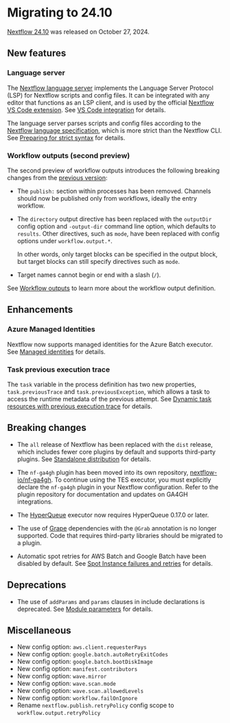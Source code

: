 # Migrating to 24.10

[Nextflow 24.10](https://github.com/nextflow-io/nextflow/releases/tag/v24.10.0) was released on October 27, 2024.

## New features

### Language server

The [Nextflow language server](https://github.com/nextflow-io/language-server) implements the Language Server Protocol (LSP) for Nextflow scripts and config files. It can be integrated with any editor that functions as an LSP client, and is used by the official [Nextflow VS Code extension](https://marketplace.visualstudio.com/items?itemName=nextflow.nextflow). See [VS Code integration][vscode-page] for details.

The language server parses scripts and config files according to the [Nextflow language specification][syntax-page], which is more strict than the Nextflow CLI. See [Preparing for strict syntax][strict-syntax-page] for details.

### Workflow outputs (second preview)

The second preview of workflow outputs introduces the following breaking changes from the [previous version][workflow-outputs-first-preview]:

- The `publish:` section within processes has been removed. Channels should now be published only from workflows, ideally the entry workflow.

- The `directory` output directive has been replaced with the `outputDir` config option and `-output-dir` command line option, which defaults to `results`. Other directives, such as `mode`, have been replaced with config options under `workflow.output.*`.

  In other words, only target blocks can be specified in the output block, but target blocks can still specify directives such as `mode`.

- Target names cannot begin or end with a slash (`/`).

See [Workflow outputs][workflow-output-def] to learn more about the workflow output definition.

## Enhancements

### Azure Managed Identities

Nextflow now supports managed identities for the Azure Batch executor. See [Managed identities][azure-managed-identities] for details.

### Task previous execution trace

The `task` variable in the process definition has two new properties, `task.previousTrace` and `task.previousException`, which allows a task to access the runtime metadata of the previous attempt. See [Dynamic task resources with previous execution trace][task-previous-execution-trace] for details.

## Breaking changes

- The `all` release of Nextflow has been replaced with the `dist` release, which includes fewer core plugins by default and supports third-party plugins. See [Standalone distribution][install-standalone] for details.

- The `nf-ga4gh` plugin has been moved into its own repository, [nextflow-io/nf-ga4gh](https://github.com/nextflow-io/nf-ga4gh). To continue using the TES executor, you must explicitly declare the `nf-ga4gh` plugin in your Nextflow configuration. Refer to the plugin repository for documentation and updates on GA4GH integrations.

- The [HyperQueue][hyperqueue-executor] executor now requires HyperQueue 0.17.0 or later.

- The use of [Grape](https://docs.groovy-lang.org/latest/html/documentation/grape.html) dependencies with the `@Grab` annotation is no longer supported. Code that requires third-party libraries should be migrated to a plugin.

- Automatic spot retries for AWS Batch and Google Batch have been disabled by default. See [Spot Instance failures and retries][spot-retries-page] for details.

## Deprecations

- The use of `addParams` and `params` clauses in include declarations is deprecated. See [Module parameters][module-params] for details.

## Miscellaneous

- New config option: `aws.client.requesterPays`
- New config option: `google.batch.autoRetryExitCodes`
- New config option: `google.batch.bootDiskImage`
- New config option: `manifest.contributors`
- New config option: `wave.mirror`
- New config option: `wave.scan.mode`
- New config option: `wave.scan.allowedLevels`
- New config option: `workflow.failOnIgnore`
- Rename `nextflow.publish.retryPolicy` config scope to `workflow.output.retryPolicy`


[azure-managed-identities]: /nextflow_docs/nextflow_repo/docs/azure.mdx#managed-identities
[hyperqueue-executor]: /nextflow_docs/nextflow_repo/docs/executor.mdx#hyperqueue
[install-standalone]: /nextflow_docs/nextflow_repo/docs/install.mdx#standalone-distribution
[module-params]: /nextflow_docs/nextflow_repo/docs/module.mdx#module-parameters
[spot-retries-page]: /nextflow_docs/nextflow_repo/docs/guides/updating-spot-retries.mdx
[strict-syntax-page]: /nextflow_docs/nextflow_repo/docs/strict-syntax.mdx
[syntax-page]: /nextflow_docs/nextflow_repo/docs/reference/syntax.mdx
[task-previous-execution-trace]: /nextflow_docs/nextflow_repo/docs/process.mdx#dynamic-task-resources-with-previous-execution-trace
[workflow-output-def]: /nextflow_docs/nextflow_repo/docs/workflow.mdx#workflow-outputs
[workflow-outputs-first-preview]: /nextflow_docs/nextflow_repo/docs/migrations/24-04.mdx#workflow-outputs-first-preview
[vscode-page]: /nextflow_docs/nextflow_repo/docs/vscode.mdx
